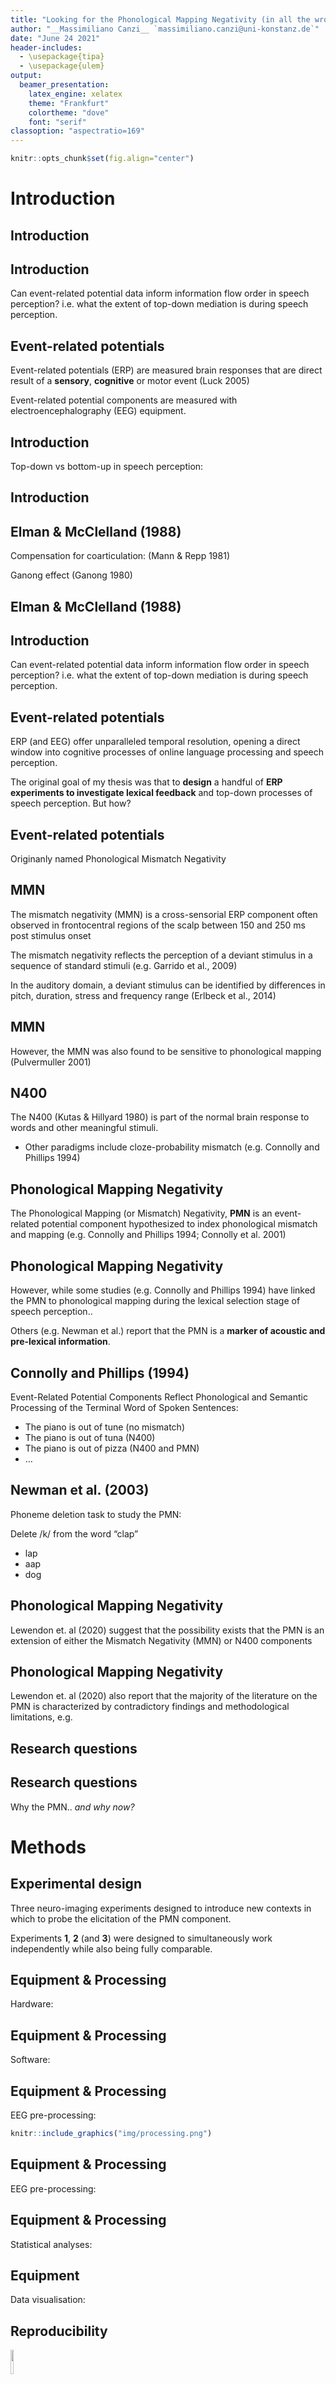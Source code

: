 ```yaml
---
title: "Looking for the Phonological Mapping Negativity (in all the wrong places)"
author: "__Massimiliano Canzi__ `massimiliano.canzi@uni-konstanz.de`"
date: "June 24 2021"
header-includes:
  - \usepackage{tipa}
  - \usepackage{ulem}
output: 
  beamer_presentation:
    latex_engine: xelatex
    theme: "Frankfurt"
    colortheme: "dove"
    font: "serif"
classoption: "aspectratio=169"
---
```


```r
knitr::opts_chunk$set(fig.align="center")
```

# Introduction

## Introduction

\begin{center}
Four years ago...
\end{center}

## Introduction

Can event-related potential data inform information flow order in speech perception? \pause i.e. what the extent of top-down mediation is during speech perception. 

## Event-related potentials

Event-related potentials (ERP) are measured brain responses that are direct result of a __sensory__, __cognitive__ or motor event (Luck 2005)

\pause

Event-related potential components are measured with electroencephalography (EEG) equipment.

## Introduction

Top-down vs bottom-up in speech perception: \pause

\small \begin{itemize}[<+->]
\item Interactive models of speech perception e.g. \textbf{TRACE} (McClelland \& Elman 1986)
\item Feed-forward / modular models of speech perception e.g. \textbf{Cohort} (Marslen-Wilson 1984)
\end{itemize}

## Introduction

\small \pause
\begin{itemize}[<+->]
\item Elman, J. L., \& McClelland, J. L. (1988). Cognitive penetration of the mechanisms of perception: Compensation for coarticulation of lexically restored phonemes. Journal of Memory and Language, 27(2), 143-165.
\item Pitt, M. A., \& McQueen, J. M. (1998). Is compensation for coarticulation mediated by the lexicon? Journal of Memory and Language, 39, 347–370.
\item Magnuson et al. (2003). Lexical effects on compensation for coarticulation: \textbf{The ghost of Christmash past}. Cognitive Science, 27(2), 285-298.
\item McQueen, J. M. (2003). \textbf{The ghost of Christmas future: didn’t scrooge learn to be good?}: Commentary on Magnuson et al. (2003). Cognitive Science, 27(5), 795-799.
\item McQueen, et al. (2009). No lexical–prelexical feedback during speech perception or: \textbf{Is it time to stop playing those Christmas tapes?}. Journal of Memory and Language, 61(1), 1-18.
\end{itemize} \normalsize

## Elman & McClelland (1988)

Compensation for coarticulation: (Mann \& Repp 1981) \pause

\begin{itemize}[<+->]
\item /t-k/ perceived more often as /k/ following /s/
\item /t-k/ perceived more often as /t/ following /\textesh/
\end{itemize}

Ganong effect (Ganong 1980)

\begin{itemize}[<+->]
\item Ambiguous phonemes are solved more often with the choice that makes a word vs. a non-word 
\item e.g. Christma/s-\textesh/ more often solved as Christma/s/. 
\item Effect stronger at phoneme boundary.
\end{itemize}

## Elman & McClelland (1988)

\begin{center}
\normalsize
Christma\textbf{/s-\textesh/} \textbf{/t-k/}capes  
  
    
\pause Cool, huh?
\end{center}

## Introduction

Can event-related potential data inform information flow order in speech perception? \pause i.e. what the extent of top-down mediation is during speech perception. 

## Event-related potentials

ERP (and EEG) offer unparalleled temporal resolution, \pause opening a direct window into cognitive processes of online language processing and speech perception. 

\pause

The original goal of my thesis was that to __design__ a handful of __ERP experiments to investigate lexical feedback__ and top-down processes of speech perception. \pause But how?

## Event-related potentials

\begin{itemize}[<+->]
\item Mismatch Negativity (\textbf{MMN})
\item Phonological Mapping\textbf{*} Negativity (\textbf{PMN})
\item \textbf{N400}
\item \textbf{P600}
\end{itemize}

\tiny

\textbf{*} Originanly named Phonological Mismatch Negativity 

\normalsize

## MMN

\small

The mismatch negativity (MMN) is a cross-sensorial ERP component often observed in frontocentral regions of the scalp between 150 and 250 ms post stimulus onset \pause

The mismatch negativity reflects the perception of a deviant stimulus in a sequence of standard stimuli (e.g. Garrido et al., 2009) \pause

In the auditory domain, a deviant stimulus can be identified by differences in pitch, duration, stress and frequency range (Erlbeck et al., 2014)

\normalsize

## MMN

However, the MMN was also found to be sensitive to phonological mapping (Pulvermuller 2001) \pause

\small
\begin{itemize}[<+->]
\item MMN to the presentation of mismatching Finnish words
\item No MMN in control group
\end{itemize} \normalsize

## N400

The N400 (Kutas \& Hillyard 1980) is part of the normal brain response to words and other meaningful stimuli.
\pause
\begin{center}
nurse \pause doctor \pause | \pause  
pizza \pause pineapple \pause  
\end{center}

* Other paradigms include cloze-probability mismatch (e.g. Connolly and Phillips 1994)

## Phonological Mapping Negativity

The Phonological Mapping (or Mismatch) Negativity, __PMN__ is an event-related potential component hypothesized to index phonological mismatch and mapping \pause (e.g. Connolly and Phillips 1994; Connolly et al. 2001) 

## Phonological Mapping Negativity

However, while some studies (e.g. Connolly and Phillips 1994) have linked the PMN to phonological mapping during the lexical selection stage of speech perception..

\pause 

Others (e.g. Newman et al.) report that the PMN is a __marker of acoustic and pre-lexical information__. 

## Connolly and Phillips (1994)

Event-Related Potential Components Reflect Phonological and Semantic Processing of the Terminal Word of Spoken Sentences: 

\pause

* The piano is out of \pause tune \pause (no mismatch) \pause
* The piano is out of \pause tuna \pause (N400) \pause
* The piano is out of \pause pizza \pause (N400 and PMN) \pause
* ...

## Newman et al. (2003)

Phoneme deletion task to study the PMN:

\pause

Delete /k/ from the word "clap" \pause

* lap \pause
* aap \pause
* dog 

## Phonological Mapping Negativity

Lewendon et. al (2020) suggest that the possibility exists that the PMN is an extension of either the Mismatch Negativity (MMN) or N400 components

## Phonological Mapping Negativity

Lewendon et. al (2020) also report that the majority of the literature on the PMN is characterized by contradictory findings and methodological limitations, e.g.

\small

\begin{itemize}[<+->]
\item Contrasting theories of the PMN
\item Mixed topographical locations: 
  \begin{itemize}[<+->]
  \item \footnotesize Some studies report discovering the PMN in frontal and central sites, others in parietal / mid-line / evenly spread across the scalp.
  \end{itemize}
\item \small Methodological limitations: 
  \begin{itemize}[<+->]
  \item \footnotesize Few participants (usually < 10)
  \item \footnotesize Few trials (usually < 40)
  \item \footnotesize Confounding variables
  \end{itemize}
\end{itemize}

\normalsize

## Research questions

\pause \small

\begin{itemize}[<+->]
\item \textbf{Is the PMN in response to acoustic, phonetic, phonological, lexical mapping and mismatch, none or a combination of all?}
\item \textbf{Is any other ERP component found in response to acoustic, phonetic and phonological mismatch in place of / together with the PMN?}
\end{itemize}

\normalsize

## Research questions

Why the PMN.. \pause _and why now?_

\small \pause

\begin{itemize}[<+->]
\item The PMN (placed in between phonetic and lexical processing) might play a key role in future investigations into architectures of grammar and speech perception 
\item Clinical studies have recently used the PMN as a \emph{marker of phonological processing abilities in patient populations} (Robson et al. 2017). However, it is not clear what processes the PMN really indexes. 
\end{itemize}

\normalsize

# Methods

## Experimental design

\pause Three neuro-imaging experiments designed to introduce new contexts in which to probe the elicitation of the PMN component.

\pause Experiments __1__, __2__ (and __3__) were designed to simultaneously work independently while also being fully comparable.

## Equipment & Processing

Hardware:

\small \pause

\begin{itemize}[<+->]
\item 64 active pin-type \textbf{BioSemi} electrodes for the scalp
\item 6 (EX1 to EX6) face electrodes
\item BioSemi hardware (e.g. receiver)
\end{itemize}

\normalsize

## Equipment & Processing

Software:

\small \pause

\begin{itemize}[<+->]
\item Praat (w/ Vocal Toolkit)
\item BioSemi Actiview
\item Neurobehavioral Systems' \textbf{Presentation}
\item MATLAB (2018b; 2019a; 2019b)
\item EEGLAB (Delorme \& Makeig 2004) 
\item ERPLAB (Lopez-Calderon \& Luck, 2014)
\item R (4.1) (R Core Team 2021)
\end{itemize}

\normalsize

## Equipment & Processing

EEG pre-processing: \pause
  
    
  
```r
knitr::include_graphics("img/processing.png")
```

## Equipment & Processing

EEG pre-processing: \pause

\begin{itemize}[<+->]
\item Offline average reference
\item 512 Hz sampling frequency
\item 0.01 - 40 Hz band-pass filter
\item 50 Hz notch filter for AC hum
\end{itemize}

## Equipment & Processing

Statistical analyses:

\small \pause

\begin{itemize}[<+->]
\item Exploratory channel-level multivariate testing with package \texttt{ERP} (Causeur et al. 2020) and the Adaptive Factor Adjustment (AFA) procedure (Sheu et al. 2016)
\item Mean amplitude modelling with mixed-effect models \& package \texttt{lme4} (Bates et al. 2015)
\end{itemize}

\normalsize 

## Equipment

Data visualisation:

\pause \small

\begin{itemize}[<+->]
\item Grand-Average / difference ERP plots with \texttt{ggplot2} (Wickham 2016)
\item Cubic spline interpolation scalp maps with package \texttt{akima} (Akima and Gebhardt 2020)
\end{itemize}

\normalsize

## Reproducibility

![](img/github.png){width="10%"}

\pause Data, code and model summaries are available on GitHub at the repository `mcanzi/phd_codedata`

\pause PhD thesis has been submitted and _will be available through open access_ following thesis defense (in August) and corrections.

# Experiment 1

## Procedure

\small

\begin{itemize}[<+->]
\item Participants were trained to learn three pairs of tri-syllabic nonce words, presented auditorily, in a computerized training phase (e.g. \emph{pitabu dipida})
  \begin{itemize}[<+->]
  \item \footnotesize Transitional probabilities within the two items of each nonce-word pair was 1.0 
  \end{itemize}
\item \small Participants were tested on their knowledge of the experimental stimuli in a computerized task
\item During EEG data collection, stimuli were played to participants during a passive listening task, however..
  \begin{itemize}[<+->]
  \item \footnotesize In 33\% of total trials (400 total trials), the first syllable of the second nonce-word of each pair would be manipulated to break expectations
  \end{itemize}
\end{itemize}

## Procedure

\small

\begin{center}

Before training, EEG data was recorded with subjects listening passively to the presentation of matching and mismatching nonce-word pairs. This was done in order to estabilish a baseline. 

\end{center}

\normalsize

## Stimuli 

\begin{center}

pitabu \pause dipida \pause

pitabu \pause \textbf{ba}pida \pause

pitabu \pause \textbf{bu}pida \pause

\end{center}
\small

## Stimuli

\begin{itemize}[<+->]
\item Stimuli were synthesized using Mac OS Text-to-Speech
\item Stimuli concept from Astheimer and Sanders (2011), who controlled for transitional probabilities, resemblance to real words, etc.
\item Vowel, syllable and word length were controlled (each syllable was 200 ms long)
\item Speaker and pitch contours were the same for all stimuli.
\end{itemize}

## Participants

22 Participants (F = 13) took part to the experiment. \pause

\begin{itemize}[<+->]
\item 22 right-handed adults
\item 22 BrE speakers
\item Age (M = 20, 18-25)
\item Normal or corrected to normal vision and hearing
\item No reported use of psychoactive medications
\end{itemize}

## Results: __Baseline__

\begin{center} 

\pause

No effects of interest were found \pause

\end{center} \small

\begin{itemize}[<+->]
\item Few trials
\item Low SNR
\end{itemize}

## Results

\pause

```r
knitr::include_graphics("img/EXP1AF.png")
```

## Results

\pause

```r
knitr::include_graphics("img/EXP1FC.png")
```

## Results: __PMN__

\footnotesize 
\begin{center}

Cubic-spline interpolation scalp maps. Mean amplitude betweeen 280 and 320 ms post-stimulus onset.

\end{center} 
\pause \normalsize

```r
knitr::include_graphics("img/pmn.png")
```

## Results: __PMN__

\pause \small

We fitted a LMEM to mean amplitude measured between 280 and 320 ms PSO. \pause \texttt{Condition}, \texttt{Region} and \texttt{Hemisphere} were fitted as main effects as well as three-way interaction. \pause Varying intercepts allowed for \texttt{Subject}

\begin{itemize}[<+->]
\item No main effect of \texttt{Condition} [F(\textsubscript{1,1797}) = 0.01, p = .89)]
\item No interaction of \texttt{Condition} \& \texttt{Region} [F(\textsubscript{10,1797}) = 1.39, p = .17)]
\end{itemize} \normalsize

## Results: __Other effects__

\begin{itemize}[<+->]
\item Small negative effect between 150-200 ms for mismatch condition (frontocentral\*) (\textbf{MMN?})
\item Bigger positive effect between 500-700 ms for mismatch condition (centroparietal\*) (\textbf{P600?})
\item \tiny \* In case of a significant interaction between \texttt{Condition} and \texttt{Region}, pairwise contrasts were carried out with package \texttt{emmeans} (Lenth et al. 2018)
\end{itemize} \normalsize

## Discussion 

\begin{center}

No instance of \textbf{PMN} (in any of its expected forms) was found

\end{center}

## Discussion

Possible explanations: \pause

\small
\begin{itemize}[<+->]
\item PMN is more "higher-level" than previously theorized
\item Methodological limitations of Exp. 1
  \begin{itemize}[<+->]
  \item \footnotesize Passive listening
  \item \footnotesize Possible P3a contamination?
  \end{itemize}
\end{itemize} \normalsize

# Experiment 2

## Methods

\small \pause
\begin{itemize}[<+->]
\item Designed to be (fairly) comparable to experiment one
  \begin{itemize}
  \item \footnotesize Same stimuli as Exp 1
  \item \footnotesize No lexical activation
  \end{itemize}
\item \small Includes active, behavioural tasks
\item More streamlined
\end{itemize} \normalsize

## Stimuli

\begin{center}

Same nonce words as \textbf{Experiment 1}

\end{center}

## Procedure

\begin{center}

di + \pause (500 ms pause) + \pause pi + \pause (500 ms pause) + \pause da \pause  

(4 s pause) \pause  
  
dipida  
\end{center}

## Procedure

However, in 33% of total trials

\begin{center}

di \pause pi \pause da \pause  
  
\textbf{ba}pida
\end{center}

## Participants 

20 participants (F = 12) took part to the experiment: \pause

\begin{itemize}[<+->]
\item 20 right-handed adults
\item 20 BrE speakers
\item Age (M = 19, 18-24)
\item Normal or corrected to normal vision and hearing
\item No reported use of psychoactive medications
\item 0 took part to both Exp 1 and Exp 2
\end{itemize}

## Results

\pause

```r
knitr::include_graphics("img/EXP2FC.png")
```

## Results: __PMN__

Cubic-spline interpolation scalp maps. Mean amplitude between 280 and 320 ms post-stimulus onset.

```r
knitr::include_graphics("img/pmn2.png")
```

## Results: __PMN__

\pause \small

We fitted a LMEM to mean amplitude measured between 280 and 320 ms PSO. \pause \texttt{Condition}, \texttt{Region} and \texttt{Hemisphere} were fitted as main effects as well as three-way interaction. \pause Varying intercepts allowed for \texttt{Subject}

\begin{itemize}[<+->]
\item No main effect of \texttt{Condition} [F(\textsubscript{1,1965.6}) = 0.0001, p = .98)]
\item Significant interaction of \texttt{Condition} \& \texttt{Region} [F(\textsubscript{10,1948.2}) = 0.8, p = .001)]. However..
\item Only significant main effect on Condition between match (M = 0.51 $\mu$V) and mismatch (M = -0.04 $\mu$V) at parieto-occipital scalp sites.
\end{itemize} \normalsize

## Results: __Other effects__

\begin{itemize}[<+->]
\item Small negative effect between 75-125 ms for mismatch condition (frontal) (\textbf{N1?})
\item Small negative effect between 150-200 ms for mismatch condition (left hemisphere) (\textbf{MMN? ELAN?})
\item Bigger positive effect between 500-700 ms for mismatch condition (centroparietal) (\textbf{P600?})
\end{itemize}

## Discussion 

No instance of \textbf{PMN} (in any of its expected forms) was found

## Discussion

Possible explanations: \pause

\begin{itemize}[<+->]
\item PMN is more "higher-level" than previously theorized
\item \sout{Methodological limitations of Exp. 1}
\end{itemize} 

# General Discussion

## PMN?

Contrasting findings in PMN literature cause: 

\small \begin{itemize}[<+->]
\item Difficulty in determining whether an observed response matches the PMN (in function and topographical distribution)
\item Easy to mistake any component in a similar range as the PMN
\item Bulk of the (very limited) literature on the PMN attributed to one research group
\end{itemize}

## PMN?

The PMN appears to be linked to lexical processing more than to the processing of pre-lexical information (including acoustic and phonetic information). \pause

\begin{itemize}[<+->]
\item This supports earlier theories of the PMN (e.g. Connolly \& Phillips 1994)
\item Goes against later interpretations (e.g. Newman et al. 2003)
\item How much of the PMN is in response to phonological information specifically? 
  \begin{itemize}[<+->]
  \item Issues with uses of PMN in clinical settings
  \end{itemize}
\end{itemize}

## Other findings

Earlier responses (150-200 ms) and later P600-like effects reinforce: \pause

\begin{itemize}[<+->]
\item Mismatch stimuli were recognised as such
\item Early, acoustic / phonetic mismatch
\item P600 as an index of sequence violation
\end{itemize}

Could the PMN be a later instance of the MMN?

## Future directions

\pause

\begin{itemize}[<+->]
\item Explore other responses to stimulus presentation in Exp 1 and 2
\item Determine whether they are to acoustic, phonetic, phonological features of stimuli..
  \begin{itemize}[<+->]
  \item \footnotesize Done in Exp 3. Data collection interrupted by COVID-19
  \end{itemize}
\item \small Try different paradigms that isolate phonological and lexical processing
\end{itemize}

## Methodological limitations

If we consider the non-observation of the PMN as a cause of methodological limitations: \pause

\begin{itemize}[<+->]
\item PMN most likely not reliable enough as a marker for clinical experiments
\item Not a good candidate for experiments investigating information flow order in speech perception
\end{itemize}

## PMN: __All the right places__

\pause

\begin{center}

Replication

\end{center}

## Thank you!

\begin{center}

\small Special thanks to my supervisors \textbf{Dr Wendell Kimper} and \textbf{Dr Patrycja Strycharczuk}

\end{center}

```r
knitr::include_graphics("img/konstanz.png")
```

```r
knitr::include_graphics("img/manchester.png")
```